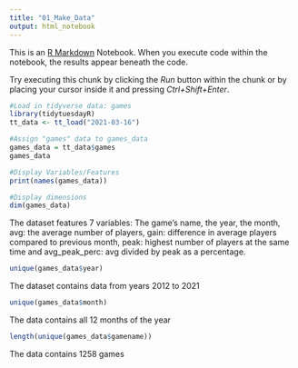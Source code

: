 ```yaml
---
title: "01_Make_Data"
output: html_notebook
---
```


This is an [R Markdown](http://rmarkdown.rstudio.com) Notebook. When you execute code within the notebook, the results appear beneath the code. 

Try executing this chunk by clicking the *Run* button within the chunk or by placing your cursor inside it and pressing *Ctrl+Shift+Enter*. 

```r
#Load in tidyverse data: games
library(tidytuesdayR)
tt_data <- tt_load("2021-03-16")

```


```r
#Assign "games" data to games_data
games_data = tt_data$games
games_data
```


```r
#Display Variables/Features
print(names(games_data))

```


```r
#Display dimensions
dim(games_data)
```

The dataset features 7 variables: The game's name, the year, the month, avg: the average number of players, gain: difference in average players compared to previous month, peak: highest number of players at the same time and avg_peak_perc: avg divided by peak as a percentage. 


```r
unique(games_data$year)

```

The dataset contains data from years 2012 to 2021


```r
unique(games_data$month)
```

The data contains all 12 months of the year

```r
length(unique(games_data$gamename))
```

The data contains 1258 games

